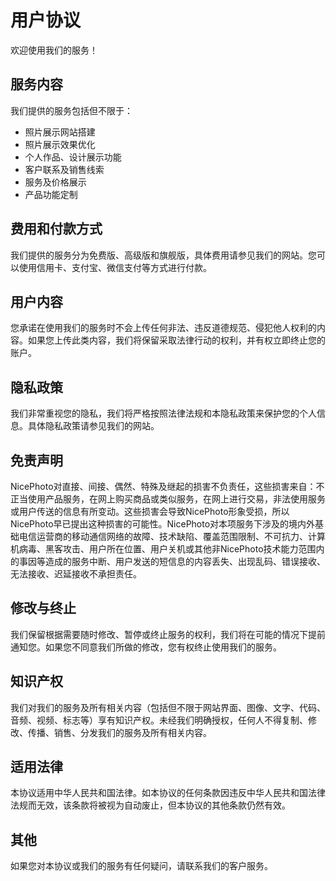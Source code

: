 # 用户协议

欢迎使用我们的服务！

## 服务内容

我们提供的服务包括但不限于：

- 照片展示网站搭建
- 照片展示效果优化
- 个人作品、设计展示功能
- 客户联系及销售线索
- 服务及价格展示
- 产品功能定制

## 费用和付款方式

我们提供的服务分为免费版、高级版和旗舰版，具体费用请参见我们的网站。您可以使用信用卡、支付宝、微信支付等方式进行付款。

## 用户内容

您承诺在使用我们的服务时不会上传任何非法、违反道德规范、侵犯他人权利的内容。如果您上传此类内容，我们将保留采取法律行动的权利，并有权立即终止您的账户。

## 隐私政策

我们非常重视您的隐私，我们将严格按照法律法规和本隐私政策来保护您的个人信息。具体隐私政策请参见我们的网站。

## 免责声明

NicePhoto对直接、间接、偶然、特殊及继起的损害不负责任，这些损害来自：不正当使用产品服务，在网上购买商品或类似服务，在网上进行交易，非法使用服务或用户传送的信息有所变动。这些损害会导致NicePhoto形象受损，所以NicePhoto早已提出这种损害的可能性。NicePhoto对本项服务下涉及的境内外基础电信运营商的移动通信网络的故障、技术缺陷、覆盖范围限制、不可抗力、计算机病毒、黑客攻击、用户所在位置、用户关机或其他非NicePhoto技术能力范围内的事因等造成的服务中断、用户发送的短信息的内容丢失、出现乱码、错误接收、无法接收、迟延接收不承担责任。

## 修改与终止

我们保留根据需要随时修改、暂停或终止服务的权利，我们将在可能的情况下提前通知您。如果您不同意我们所做的修改，您有权终止使用我们的服务。

## 知识产权

我们对我们的服务及所有相关内容（包括但不限于网站界面、图像、文字、代码、音频、视频、标志等）享有知识产权。未经我们明确授权，任何人不得复制、修改、传播、销售、分发我们的服务及所有相关内容。

## 适用法律

本协议适用中华人民共和国法律。如本协议的任何条款因违反中华人民共和国法律法规而无效，该条款将被视为自动废止，但本协议的其他条款仍然有效。

## 其他

如果您对本协议或我们的服务有任何疑问，请联系我们的客户服务。